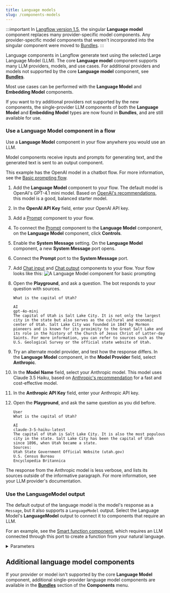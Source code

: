 ```yaml
---
title: Language models
slug: /components-models
---
```



:::important
In [Langflow version 1.5](/release-notes), the singular **Language model** component replaces many provider-specific model components. Any provider-specific model components that weren't incorporated into the singular component were moved to [Bundles](/components-bundle-components).
:::

Language components in Langflow generate text using the selected Large Language Model (LLM). The core **Language model** component supports many LLM providers, models, and use cases. For additional providers and models not supported by the core **Language model** component, see [**Bundles**](/components-bundle-components).

Most use cases can be performed with the **Language Model** and **Embedding Model** components.

If you want to try additional providers not supported by the new components, the single-provider LLM components of both the **Language Model** and **Embedding Model** types are now found in **Bundles**, and are still available for use.

### Use a Language Model component in a flow

Use a **Language Model** component in your flow anywhere you would use an LLM.

Model components receive inputs and prompts for generating text, and the generated text is sent to an output component.

This example has the OpenAI model in a chatbot flow. For more information, see the [Basic prompting flow](/basic-prompting).

1. Add the **Language Model** component to your flow.
The default model is OpenAI's GPT-4.1 mini model. Based on [OpenAI's recommendations](https://platform.openai.com/docs/models/gpt-4.1-mini), this model is a good, balanced starter model.
2. In the **OpenAI API Key** field, enter your OpenAI API key.
3. Add a [Prompt](/components-prompts) component to your flow.
4. To connect the [Prompt](/components-prompts) component to the **Language Model** component, on the **Language Model** component, click **Controls**.
5. Enable the **System Message** setting.
On the **Language Model** component, a new **System Message** port opens.
6. Connect the **Prompt** port to the **System Message** port.
7. Add [Chat input](/components-io#chat-input) and [Chat output](/components-io#chat-output) components to your flow.
Your flow looks like this:
![A Language Model component for basic prompting](/img/component-language-model.png)

8. Open the **Playground**, and ask a question.
The bot responds to your question with sources.

    ```
    What is the capital of Utah?

    AI
    gpt-4o-mini
    The capital of Utah is Salt Lake City. It is not only the largest city in the state but also serves as the cultural and economic center of Utah. Salt Lake City was founded in 1847 by Mormon pioneers and is known for its proximity to the Great Salt Lake and its role in the history of the Church of Jesus Christ of Latter-day Saints. For more information, you can refer to sources such as the U.S. Geological Survey or the official state website of Utah.
    ```

9. Try an alternate model provider, and test how the response differs.
In the **Language Model** component, in the **Model Provider** field, select **Anthropic**.
10. In the **Model Name** field, select your Anthropic model.
This model uses Claude 3.5 Haiku, based on [Anthropic's recommendation](https://docs.anthropic.com/en/docs/about-claude/models/choosing-a-model) for a fast and cost-effective model.
11. In the **Anthropic API Key** field, enter your Anthropic API key.
12. Open the **Playground**, and ask the same question as you did before.

    ```
    User
    What is the capital of Utah?

    AI
    claude-3-5-haiku-latest
    The capital of Utah is Salt Lake City. It is also the most populous city in the state. Salt Lake City has been the capital of Utah since 1896, when Utah became a state.
    Sources:
    Utah State Government Official Website (utah.gov)
    U.S. Census Bureau
    Encyclopedia Britannica
    ```

The response from the Anthropic model is less verbose, and lists its sources outside of the informative paragraph.
For more information, see your LLM provider's documentation.

### Use the LanguageModel output

The default output of the language model is the model's response as a `Message`, but it also supports a `LanguageModel` output.
Select the Language Model's **LanguageModel** output to connect it to components that require an LLM.

For an example, see the [Smart function component](/components-processing#smart-function), which requires an LLM connected through this port to create a function from your natural language.

<details>
<summary>Parameters</summary>

**Inputs**

| Name | Type | Description |
|------|------|-------------|
| provider | String | The model provider to use. |
| model_name | String | The name of the model to use. Options depend on the selected provider. |
| api_key | SecretString | The API Key for authentication with the selected provider. |
| input_value | String | The input text to send to the model. |
| system_message | String | A system message that helps set the behavior of the assistant. |
| stream | Boolean | Whether to stream the response. Default: `False`. |
| temperature | Float | Controls randomness in responses. Range: `[0.0, 1.0]`. Default: `0.1`. |

**Outputs**

| Name | Type | Description |
|------|------|-------------|
| model | LanguageModel | An instance of Chat configured with the specified parameters. |

</details>

## Additional language model components

If your provider or model isn't supported by the core **Language Model** component, additional single-provider language model components are available in the [**Bundles**](/components-bundle-components) section of the **Components** menu.